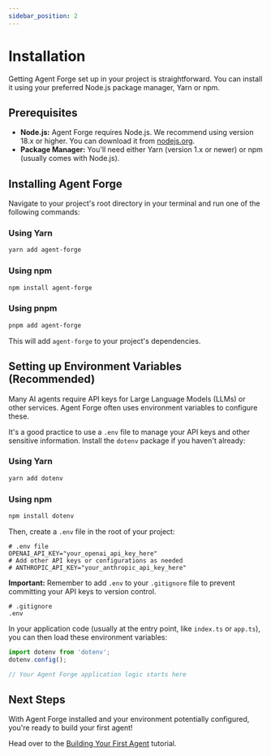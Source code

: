 ```yaml
---
sidebar_position: 2
---
```


# Installation

Getting Agent Forge set up in your project is straightforward. You can install it using your preferred Node.js package manager, Yarn or npm.

## Prerequisites

*   **Node.js:** Agent Forge requires Node.js. We recommend using version 18.x or higher. You can download it from [nodejs.org](https://nodejs.org/).
*   **Package Manager:** You'll need either Yarn (version 1.x or newer) or npm (usually comes with Node.js).

## Installing Agent Forge

Navigate to your project's root directory in your terminal and run one of the following commands:

### Using Yarn

```bash
yarn add agent-forge
```

### Using npm

```bash
npm install agent-forge
```

### Using pnpm

```bash
pnpm add agent-forge
```

This will add `agent-forge` to your project's dependencies.

## Setting up Environment Variables (Recommended)

Many AI agents require API keys for Large Language Models (LLMs) or other services. Agent Forge often uses environment variables to configure these.

It's a good practice to use a `.env` file to manage your API keys and other sensitive information. Install the `dotenv` package if you haven't already:

### Using Yarn
```bash
yarn add dotenv
```

### Using npm
```bash
npm install dotenv
```

Then, create a `.env` file in the root of your project:

```env
# .env file
OPENAI_API_KEY="your_openai_api_key_here"
# Add other API keys or configurations as needed
# ANTHROPIC_API_KEY="your_anthropic_api_key_here"
```

**Important:** Remember to add `.env` to your `.gitignore` file to prevent committing your API keys to version control.

```gitignore
# .gitignore
.env
```

In your application code (usually at the entry point, like `index.ts` or `app.ts`), you can then load these environment variables:

```typescript
import dotenv from 'dotenv';
dotenv.config();

// Your Agent Forge application logic starts here
```

## Next Steps

With Agent Forge installed and your environment potentially configured, you're ready to build your first agent!

Head over to the [Building Your First Agent](./your-first-agent.mdx) tutorial. 